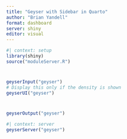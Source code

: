 ```yaml
---
title: "Geyser with Sidebar in Quarto"
author: "Brian Yandell"
format: dashboard
server: shiny
editor: visual
---
```


```r
#| context: setup
library(shiny)
source("moduleServer.R")
```

#  {.sidebar}

## 

```r
geyserInput("geyser")
# Display this only if the density is shown
geyserUI("geyser")
```

# 

```r
geyserOutput("geyser")
```

```r
#| context: server
geyserServer("geyser")
```
